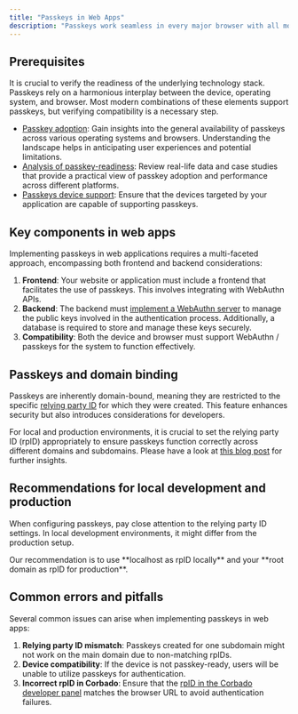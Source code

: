 ```yaml
---
title: "Passkeys in Web Apps"
description: "Passkeys work seamless in every major browser with all modern web development technologies."
---
```


## Prerequisites

It is crucial to verify the readiness of the underlying technology stack. Passkeys rely on a harmonious interplay between the device, operating system, and browser. Most modern combinations of these elements support passkeys, but verifying compatibility is a necessary step.

* [Passkey adoption](https://www.corbado.com/passkeys/adoption): Gain insights into the general availability of passkeys across various operating systems and browsers. Understanding the landscape helps in anticipating user experiences and potential limitations.
* [Analysis of passkey-readiness](https://www.corbado.com/blog/september-2023-update-insights-passkey-readiness): Review real-life data and case studies that provide a practical view of passkey adoption and performance across different platforms.
* [Passkeys device support](https://passkeys.dev/device-support/): Ensure that the devices targeted by your application are capable of supporting passkeys.

## Key components in web apps

Implementing passkeys in web applications requires a multi-faceted approach, encompassing both frontend and backend considerations:

1. **Frontend**: Your website or application must include a frontend that facilitates the use of passkeys. This involves integrating with WebAuthn APIs.&#x20;
2. **Backend**: The backend must [implement a WebAuthn server](https://www.corbado.com/blog/webauthn-server-implementation) to manage the public keys involved in the authentication process. Additionally, a database is required to store and manage these keys securely.&#x20;
3. **Compatibility**: Both the device and browser must support WebAuthn / passkeys for the system to function effectively.

## Passkeys and domain binding

Passkeys are inherently domain-bound, meaning they are restricted to the specific [relying party ID](/helpful-guides/url-overview#7-relying-party-id) for which they were created. This feature enhances security but also introduces considerations for developers.&#x20;

For local and production environments, it is crucial to set the relying party ID (rpID) appropriately to ensure passkeys function correctly across different domains and subdomains. Please have a look at [this blog post](https://www.corbado.com/blog/webauthn-relying-party-id-rpid-passkeys) for further insights.

## Recommendations for local development and production

When configuring passkeys, pay close attention to the relying party ID settings. In local development environments, it might differ from the production setup.&#x20;

<Info>
Our recommendation is to use **localhost as rpID locally** and your **root domain as rpID for production**.
</Info>


## Common errors and pitfalls

Several common issues can arise when implementing passkeys in web apps:

1. **Relying party ID mismatch**: Passkeys created for one subdomain might not work on the main domain due to non-matching rpIDs.
2. **Device compatibility**: If the device is not passkey-ready, users will be unable to utilize passkeys for authentication.
3. **Incorrect rpID in Corbado**: Ensure that the [rpID in the Corbado developer panel](https://app.corbado.com/app/settings/general/urls) matches the browser URL to avoid authentication failures.
